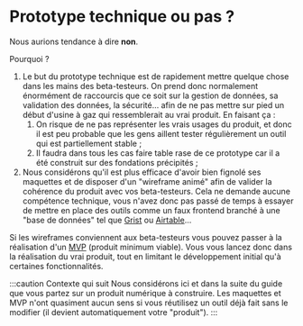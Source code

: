 # Prototype technique ou pas ?

Nous aurions tendance à dire **non**.

Pourquoi ?

1.  Le but du prototype technique est de rapidement mettre quelque chose dans les mains des beta-testeurs. On prend donc normalement énormément de raccourcis que ce soit sur la gestion de données, sa validation des données, la sécurité… afin de ne pas mettre sur pied un début d'usine à gaz qui ressemblerait au vrai produit. En faisant ça :
    1.  On risque de ne pas représenter les vrais usages du produit, et donc il est peu probable que les gens aillent tester régulièrement un outil qui est partiellement stable ;
    2.  Il faudra dans tous les cas faire table rase de ce prototype car il a été construit sur des fondations précipités ;
2.  Nous considérons qu'il est plus efficace d'avoir bien fignolé ses maquettes et de disposer d'un "wireframe animé" afin de valider la cohérence du produit avec vos beta-testeurs. Cela ne demande aucune compétence technique, vous n'avez donc pas passé de temps à essayer de mettre en place des outils comme un faux frontend branché à une "base de données" tel que [Grist](https://www.getgrist.com/) ou [Airtable](https://www.airtable.com/)…

Si les wireframes conviennent aux beta-testeurs vous pouvez passer à la réalisation d'un [MVP](https://en.wikipedia.org/wiki/Minimum_viable_product) (produit minimum viable). Vous vous lancez donc dans la réalisation du vrai produit, tout en limitant le développement initial qu'à certaines fonctionnalités.

:::caution Contexte qui suit
Nous considérons ici et dans la suite du guide que vous partez sur un produit numérique à construire. Les maquettes et MVP n'ont quasiment aucun sens si vous réutilisez un outil déjà fait sans le modifier (il devient automatiquement votre "produit").
:::

